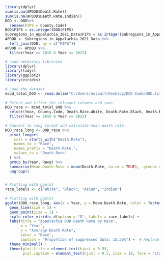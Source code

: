 ```r
library(dplyr)
sum(is.na(APDOD$Death.Rate))
sum(is.na(APDOD$Death.Rate.Indian))
DOD <- DOD%>%
  rename(FIPS = County.Code)
DOD$FIPS = as.integer(DOD$FIPS)
Subregions_in_Appalachia_2021_Data$FIPS = as.integer(Subregions_in_Appalachia_2021_Data$FIPS)
APDOD <- Subregions_in_Appalachia_2021_Data %>%
  left_join(DOD, by = c("FIPS"))
APDOD <- APDOD %>%
  filter(Year >= 2018 & Year <= 2022)
```


```r
# Load necessary libraries
library(dplyr)
library(tidyr)
library(ggplot2)
library(viridis)
 
# Load the dataset
mcod_total_DOD <- read.delim("C:/Users/mutaalf/Desktop/DOD Code/DOD.txt", sep = ",", header = TRUE)
 
# Select and filter the relevant columns and rows
DOD_race <- mcod_total_DOD %>%
  select(Year, County.Code, Death.Rate.White, Death.Rate.Black, Death.Rate.Asian, Death.Rate.Indian) %>%
  filter(Year >= 2018 & Year <= 2022)
 
# Convert to long format and calculate mean death rate
DOD_race_long <- DOD_race %>%
  pivot_longer(
    cols = starts_with("Death.Rate"), 
    names_to = "Race", 
    names_prefix = "Death.Rate.",
    values_to = "Death.Rate"
  ) %>%
  group_by(Year, Race) %>%
  summarise(Mean.Death.Rate = mean(Death.Rate, na.rm = TRUE), .groups = "drop") %>%
  ungroup()
 

# Plotting with ggplot
race_labels <- c("White", "Black", "Asian", "Indian")
 
# Plotting with ggplot
ggplot(DOD_race_long, aes(x = Year, y = Mean.Death.Rate, color = factor(Race, levels = race_labels))) +
  geom_line(size = 1) +
  geom_point(size = 2) +
  scale_color_viridis_d(option = "D", labels = race_labels) +
  labs(title = "Appalachia DOD Death Rate by Race",
       x = "Year",
       y = "Average Death Rate",
       color = "Race",
       caption = "Proportion of suppressed data: 15.56%") +  # Replace with your actual caption
  theme_minimal() +
  theme(plot.title = element_text(hjust = 0.5),
        plot.caption = element_text(hjust = 0.5, size = 10, face = "italic"))
```